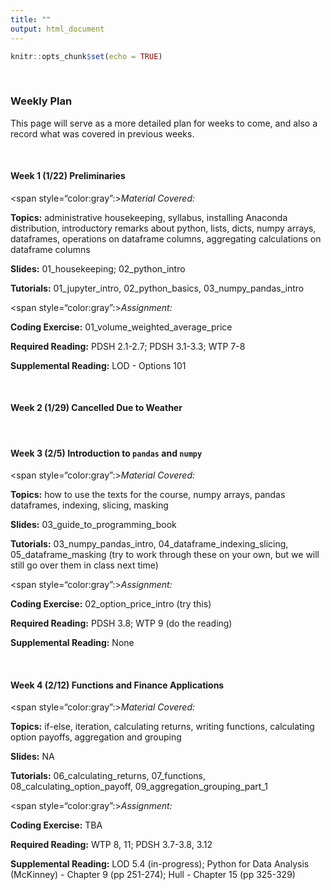 ```yaml
---
title: ""
output: html_document
---
```


```r
knitr::opts_chunk$set(echo = TRUE)
```

&nbsp;

### **Weekly Plan**

This page will serve as a more detailed plan for weeks to come, and also a record what was covered in previous weeks.

&nbsp;


#### Week 1 (1/22) Preliminaries

<span style="color:gray":>*Material Covered:*</span> 

**Topics:** administrative housekeeping, syllabus, installing Anaconda distribution, introductory remarks about python, lists, dicts, numpy arrays, dataframes, operations on dataframe columns, aggregating calculations on dataframe columns

**Slides:** 01_housekeeping; 02_python_intro

**Tutorials:** 01_jupyter_intro, 02_python_basics, 03_numpy_pandas_intro

<span style="color:gray":>*Assignment:*</span> 

**Coding Exercise:** 01_volume_weighted_average_price

**Required Reading:** PDSH 2.1-2.7; PDSH 3.1-3.3; WTP 7-8

**Supplemental Reading:** LOD - Options 101

&nbsp;

#### Week 2 (1/29) Cancelled Due to Weather


<!-- <span style="color:gray":>*Material Covered:*</span>  -->

<!-- **Topics:** how to use the texts for the course, numpy arrays, pandas dataframes, indexing, slicing, masking -->

<!-- **Slides:** 03_guide_to_programming_book -->

<!-- **Tutorials:** 03_numpy_pandas_intro, 04_dataframe_indexing_slicing, 05_dataframe_masking (try to work through these on your own, but we will still go over them in class next time) -->

<!-- <span style="color:gray":>*Assignment:*</span>  -->

<!-- **Coding Exercise:** 02_option_price_intro (try this) -->

<!-- **Required Reading:** PDSH 3.8; WTP 9 (do the reading) -->

<!-- **Supplemental Reading:** None -->

&nbsp;

#### Week 3 (2/5) Introduction to `pandas` and `numpy`


<span style="color:gray":>*Material Covered:*</span> 

**Topics:** how to use the texts for the course, numpy arrays, pandas dataframes, indexing, slicing, masking

**Slides:** 03_guide_to_programming_book

**Tutorials:** 03_numpy_pandas_intro, 04_dataframe_indexing_slicing, 05_dataframe_masking (try to work through these on your own, but we will still go over them in class next time)

<span style="color:gray":>*Assignment:*</span> 

**Coding Exercise:** 02_option_price_intro (try this)

**Required Reading:** PDSH 3.8; WTP 9 (do the reading)

**Supplemental Reading:** None

&nbsp;


#### Week 4 (2/12) Functions and Finance Applications


<span style="color:gray":>*Material Covered:*</span> 

**Topics:** if-else, iteration, calculating returns, writing functions, calculating option payoffs, aggregation and grouping

**Slides:** NA

**Tutorials:** 06_calculating_returns, 07_functions, 08_calculating_option_payoff, 09_aggregation_grouping_part_1

<span style="color:gray":>*Assignment:*</span> 

**Coding Exercise:** TBA

**Required Reading:** WTP 8, 11; PDSH 3.7-3.8, 3.12

**Supplemental Reading:** LOD 5.4 (in-progress); Python for Data Analysis (McKinney) - Chapter 9 (pp 251-274); Hull - Chapter 15 (pp 325-329)

&nbsp;


